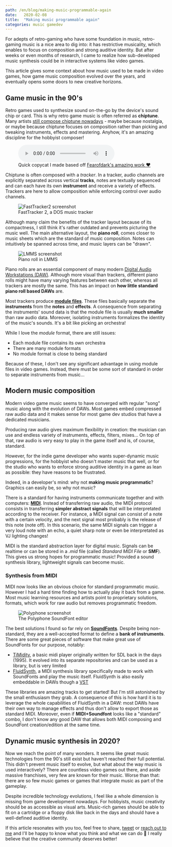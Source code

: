 ```yaml
---
path: /en/blog/making-music-programmable-again
date:   2020-02-08
title:  "Making music programmable again"
categories: music gamedev
---
```



For adepts of retro-gaming who have some foundation in music, retro-gaming music is a nice area to dig into: it has restrictive musicality, which enables to focus on composition and strong auditive identity.
But after weeks or even months of research, I came to realize how sub-developed music synthesis could be in interactive systems like video games.

This article gives some context about how music used to be made in video games,
how game music composition evolved over the years,
and eventually opens some doors to new creative horizons.


## Game music in the 90's

Retro games used to synthesize sound on-the-go by the device's sound chip or card. This is why retro game music is often referred as **chiptune**.
Many artists [still compose chiptune nowadays](http://battleofthebits.org/) - maybe because nostalgia, or maybe because chiptune focuses on composition rather than picking and tweaking instruments, effects and mastering.
Anyhow, it's an amazing discipline for the hobbyist composer!

<figure>
  <audio controls>
    <source src="/res/audio/flamerepellent-sunvox.ogg" type="audio/ogg" />
  </audio>
  <figcaption>Quick copycat I made based off <a href="https://fearofdark.bandcamp.com/album/the-coffee-zone">Fearofdark's amazing work ❤️</a></figcaption>
</figure>

Chiptune is often composed with a _tracker_.
In a tracker, audio channels are explicitly separated across vertical **tracks**, notes are textually sequenced and can each have its own **instrument** and receive a variety of effects.
Trackers are here to allow composition while enforcing control over audio channels.


<figure>
  <img alt="FastTracker2 screenshot" src={fasttracker2Uri} />
  <figcaption>FastTracker 2, a DOS music tracker</figcaption>
</figure>

Although many claim the benefits of the tracker layout because of its compactness, I still think it's rather outdated and prevents picturing the music well. The main alternative layout, the **piano roll**, comes closer to music sheets which are the standard of music composition. Notes can intuitively be spanned across time, and music layers can be "drawn".

<figure>
  <img alt="LMMS screenshot" src={lmmsUri} />
  <figcaption>Piano roll in LMMS</figcaption>
</figure>

Piano rolls are an essential component of many modern [Digital Audio Workstations (DAW)](https://en.wikipedia.org/wiki/Digital_audio_workstation). Although more visual than trackers, different piano rolls might have many varying features between each other, whereas all trackers are mostly the same.
This has an impact on **how little standard piano roll based DAWs** are.

Most trackers produce [**module files**](https://en.wikipedia.org/wiki/Module_file). These files basically separate the **instruments** from the **notes** and **effects**.
A consequence from separating the instruments' sound data is that the module file is usually **much smaller** than raw audio data.
Moreover, isolating instruments formalizes the identity of the music's sounds. It's a bit like picking an orchestra!

While I love the _module_ format, there are still issues:
- Each module file contains its own orchestra
- There are many module formats
- No module format is close to being standard

Because of these, I don't see any significant advantage in using module files in video games. Instead, there must be some sort of standard in order to separate instruments from music...


## Modern music composition

Modern video game music seems to have converged with regular "song" music along with the evolution of DAWs.
Most games embed compressed raw audio data and it makes sense for most game dev studios that have a dedicated musicians.

Producing raw audio gives maximum flexibility in creation: the musician can use and endless variety of instruments, effects, filters, mixes... On top of that, raw audio is very easy to play in the game itself and is, of course, standard.

However, for the indie game developer who wants super-dynamic music progressions, for the hobbyist who doesn't master music that well, or for the studio who wants to enforce strong auditive identity in a game as lean as possible: they have reasons to be frustrated.

Indeed, in a developer's mind: why not **making music programmatic**? Graphics can easily be, so why not music?

There is a standard for having instruments communicate together and with computers: [**MIDI**](https://en.wikipedia.org/wiki/MIDI). Instead of transferring raw audio, the MIDI protocol consists in transferring **simpler abstract signals** that will be interpretated according to the receiver. For instance, a MIDI signal can consist of a note with a certain velocity, and the next signal most probably is the release of this note (note off). In this scenario, the same MIDI signals can trigger a very loud note with an echo, a quiet sharp note or even be interpretated as VJ lighting changes!

MIDI is the standard abstraction layer for digital music. Signals can be realtime or can be stored in a _.mid_ file (called _Standard MIDI File_ or **SMF**). This gives us strong hopes for programmatic music! Provided a sound synthesis library, lightweight signals can become music.


### Synthesis from MIDI

MIDI now looks like an obvious choice for standard programmatic music.
However I had a hard time finding how to actually play it back from a game.
Most music learning resources and artists point to proprietary solutions, formats, which work for raw audio but removes programmatic freedom.

<figure>
  <img alt="Polyphone screenshot" src={polyphoneUri} />
  <figcaption>The Polyphone SoundFont editor</figcaption>
</figure>

The best solutions I found so far rely on [**SoundFonts**](https://en.wikipedia.org/wiki/SoundFont). Despite being non-standard, they are a well-accepted format to define a **bank of instruments**.
There are some great pieces of software that make great use of SoundFonts for our purpose, notably:
- [TiMidity](https://github.com/freeors/SDL/blob/master/SDL2_mixer-2.0.1/timidity/timidity.c), a basic midi player originally written for SDL back in the days (1995). It evolved into its separate repositories and can be used as a library, but is very limited
- [FluidSynth](https://github.com/FluidSynth/fluidsynth), a MIDI synthesis library specifically made to work with SoundFonts and play the music itself. FluidSynth is also easily embeddable in DAWs though a [VST](https://en.wikipedia.org/wiki/Virtual_Studio_Technology)

These libraries are amazing tracks to get started! But I'm still astonished by the small enthusiasm they grab.
A consequence of this is how hard it is to leverage the whole capabilities of FluidSynth in a DAW: most DAWs have their own way to manage effects and thus don't allow to export those as standard MIDI.
Moreover, even if **MIDI+Soundfont** looks like a "standard" combo, I don't know any good DAW that allows both MIDI composing and SoundFont creation/edition at the same time.


## Dynamic music synthesis in 2020?

Now we reach the point of many wonders. It seems like great music technologies from the 90's still exist but haven't reached their full potential.
This didn't prevent music itself to evolve, but what about the way music is used interactively?
There are countless video games out there, and aside massive franchises, very few are known for their music.
Worse than that: there are so few music games or games that integrate music as part of the gameplay.

Despite incredible technology evolutions, I feel like a whole dimension is missing from game development nowadays.
For hobbyists, music creativity should be as accessible as visual arts.
Music-rich games should be able to fit on a cartridge or a floppy disk like back in the days and should have a well-defined auditive identity.

If this article resonates with you too, feel free to share, [tweet](https://twitter.com/ngasull/status/1228238628729409536) or [reach out to me](/about#contact-me) and I'll be happy to know what you think and what we can do 🙂 I really believe that the creative community deserves better!
